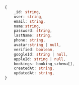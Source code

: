```typescript
{
    _id: string,
    user: string,
    email: string,
    name:string,
    password: string,
    lastName: string,
    phone: string,
    avatar:string | null,
    verified: boolean,
    googleId: string | null,
    appleId: string | null,
    bookings: booking_schema[],
    createdAt: string,
    updatedAt: string,
}
